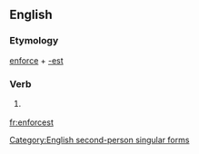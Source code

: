 ==English==

===Etymology===
[[enforce]] + [[-est]]

===Verb===
{{en-verb form}}

# {{context|archaic|lang=en}} {{form of|Second-person singular simple present form|enforce|lang=en}}

[[Category:English second-person singular forms]]

[[fr:enforcest]]